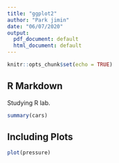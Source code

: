 ```yaml
---
title: "ggplot2"
author: "Park jimin"
date: "06/07/2020"
output:
  pdf_document: default
  html_document: default
---
```


```r
knitr::opts_chunk$set(echo = TRUE)
```

## R Markdown

Studying R lab.

```r
summary(cars)
```

## Including Plots

```r
plot(pressure)
```